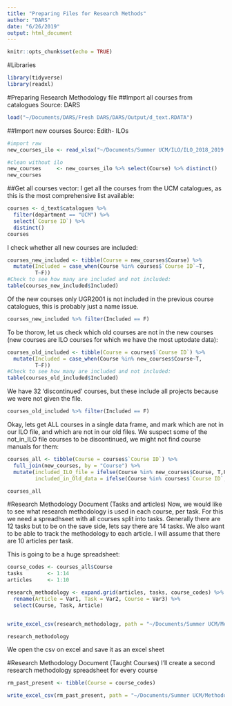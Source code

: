 ```yaml
---
title: "Preparing Files for Research Methods"
author: "DARS"
date: "6/26/2019"
output: html_document
---
```


```r
knitr::opts_chunk$set(echo = TRUE)
```

#Libraries
```r
library(tidyverse)
library(readxl)
```
#Preparing Research Methodology file
##Import all courses from catalogues 
Source: DARS
```r
load("~/Documents/DARS/Fresh DARS/DARS/Output/d_text.RDATA")
```
##Import new courses Source: 
Edith- ILOs
```r
#import raw
new_courses_ilo <- read_xlsx("~/Documents/Summer UCM/ILO/ILO_2018_2019.xlsx")

#clean without ilo
new_courses     <- new_courses_ilo %>% select(Course) %>% distinct() 
new_courses
```
##Get all courses vector:
I get all the courses from the UCM catalogues, as this is the most comprehensive list available:
```r
courses <- d_text$catalogues %>% 
  filter(department == "UCM") %>% 
  select(`Course ID`) %>% 
  distinct()
courses
```
I check whether all new courses are included:
```r
courses_new_included <- tibble(Course = new_courses$Course) %>%
  mutate(Included = case_when(Course %in% courses$`Course ID`~T,
         T~F))
#Check to see how many are included and not included:
table(courses_new_included$Included)
```
Of the new courses only UGR2001 is not included in the previous course catalogues, this is probably just a name issue. 
```r
courses_new_included %>% filter(Included == F)
```
To be thorow, let us check which old courses are not in the new courses (new courses are ILO courses for which we have the most uptodate data):
```r
courses_old_included <- tibble(Course = courses$`Course ID`) %>%
  mutate(Included = case_when(Course %in% new_courses$Course~T,
         T~F))
#Check to see how many are included and not included:
table(courses_old_included$Included)
```
We have 32 'discontinued' courses, but these include all projects because we were not given the file. 
```r
courses_old_included %>% filter(Included == F)
```
Okay, lets get ALL courses in a single data frame, and mark which are not in our ILO file, and which are not in our old files. We suspect some of the not_in_ILO file courses to be discontinued, we might not find course manuals for them:
```r
courses_all <- tibble(Course = courses$`Course ID`) %>%
  full_join(new_courses, by = "Course") %>%
  mutate(included_ILO_file = ifelse(Course %in% new_courses$Course, T,F),
         included_in_Old_data = ifelse(Course %in% courses$`Course ID`, T,F))

courses_all
```
#Research Methodology Document (Tasks and articles)
Now, we would like to see what research methodology is used in each course, per task. For this we need a spreadhseet with all courses split into tasks. Generally there are 12 tasks but to be on the save side, lets say there are 14 tasks. 
We also want to be able to track the methodology to each article. I will assume that there are 10 articles per task.

This is going to be a huge spreadsheet:
```r
course_codes <- courses_all$Course
tasks        <- 1:14
articles     <- 1:10

research_methodology <- expand.grid(articles, tasks, course_codes) %>% 
  rename(Article = Var1, Task = Var2, Course = Var3) %>%
  select(Course, Task, Article)


write_excel_csv(research_methodology, path = "~/Documents/Summer UCM/Methodology/ResearchMethodologies_Articles.csv")

research_methodology
```

We open the csv on excel and save it as an excel sheet

#Research Methodology Document (Taught Courses)
I'll create a second research methodology spreadsheet for every course
```r
rm_past_present <- tibble(Course = course_codes)

write_excel_csv(rm_past_present, path = "~/Documents/Summer UCM/Methodology/ResearchMethodologies_courses.csv" )

```

